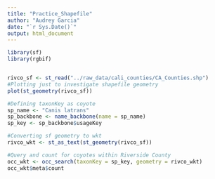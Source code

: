 ```yaml
---
title: "Practice_Shapefile"
author: "Audrey Garcia"
date: "`r Sys.Date()`"
output: html_document
---
```


```r
library(sf)
library(rgbif)


rivco_sf <- st_read("../raw_data/cali_counties/CA_Counties.shp")
#Plotting just to investigate shapefile geometry
plot(st_geometry(rivco_sf))

#Defining taxonKey as coyote
sp_name <- "Canis latrans"
sp_backbone <- name_backbone(name = sp_name)
sp_key <- sp_backbone$usageKey

#Converting sf geometry to wkt
rivco_wkt <- st_as_text(st_geometry(rivco_sf))

#Query and count for coyotes within Riverside County
occ_wkt <- occ_search(taxonKey = sp_key, geometry = rivco_wkt)
occ_wkt$meta$count
```

